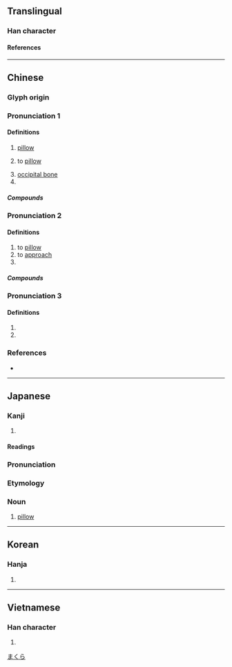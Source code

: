 {{character info/new}}
==Translingual==

===Han character===
{{Han char|rn=75|rad=木|as=04|sn=8|four=44912|canj=DLBU|ids=⿰木冘}}

====References====
{{Han ref|kx=0515.160|dkj=14546|dj=0903.150|hdz=21175.020|uh=6795}}

----

==Chinese==
{{zh-forms}}

===Glyph origin===
{{Han etym}}

===Pronunciation 1===
{{zh-pron
|m=zhěn
|c=zam2
|h=pfs=chṳ́m
|mn=chím
|mc=2
|oc=1,2
|cat=n
}}

====Definitions====
{{zh-hanzi}}

# [[pillow]]
# {{lb|zh|literary}} to [[pillow]]
#: {{zh-x|堆 屍 貯 積 手足 相{xiāng} 枕||CL|ref={{lang|zh|[[w:zh:王秀楚|王秀楚]]《[[w:zh:揚州十日記|揚州十日記]]》}}}}
# [[occipital bone]]
# {{zh-alt-form|軫|cross board at rear of a carriage}}

=====Compounds=====
{{zh-der|冰枕|倒枕搥床|同衾共枕|大衾長枕|安枕|一枕黃粱|安枕而臥|伏枕|引枕|共枕|就枕|安枕無憂|奉枕席|孤衾獨枕|大迎枕|呂公枕|倒枕捶床|枕髁|枕席|扇枕溫衾|枕席之歡|民不安枕|捶床拍枕|枕心|扇枕溫席|搗枕搥床|戀枕|枕邊靈|枕頭|枕中書|溫席扇枕|枕頭箱|枕冷衾寒|枕邊細語|玉枕|捶床搗枕|拐枕|枕榻|抱枕|枕木|枕中記|熨衣枕|枕套|拂枕席|枕邊人|椎床倒枕|枕巾|枕骨|扇枕溫被|枕中鴻寶|打枕捶床|枕箱|薦枕|雞鳴枕|薦枕席|繡花枕頭|遊仙枕|臥不安枕|藉草枕塊|軌枕|菊枕|高枕無虞|高枕而臥|高枕而眠|高枕無憂|高枕安寢|高枕不虞|衾枕之樂|高枕|高枕安臥|長枕大被|角枕|靠枕|高枕無事|落枕|警枕|高枕勿憂|衾枕|衾寒枕冷}}

===Pronunciation 2===
{{zh-pron
|m=zhěn,zhèn,1nb=Mainland,2nb=Taiwan
|c=zam3
|mc=3
|oc=2,3
|cat=v,pn
}}

====Definitions====
{{zh-hanzi}}

# to [[pillow]]
# to [[approach]]
# {{surname|zh}}

=====Compounds=====
{{zh-der|寢苫枕草|傷亡枕藉|寢苫枕塊|枕戈汗馬|曲肱而枕|枕戈待旦|枕戈坐甲|漱流枕石|枕流漱石|漱石枕流|枕藉|死者相枕|枕戈泣血|枕腕|死傷相枕|死相枕藉|泣血枕戈|枕石漱流|枕經藉史|枕戈嘗膽|枕塊|枕戈飲膽|枕戈寢甲|枕戈待敵|葄枕|餓殍枕藉}}

===Pronunciation 3===
{{zh-pron
|m=chén
|mc=1
|oc=n,1
|cat=n,v
}}

====Definitions====
{{zh-hanzi}}

# {{taxlink|Lindera umbellata|species|ver=171120}}
# {{zh-alt-form|沉}}

===References===
* {{R:yue:Hanzi}}

----

==Japanese==

===Kanji===
{{ja-kanji|rs=木04}}

# {{rfdef|ja|sort=木04}}

====Readings====
{{ja-readings
|on=ちん
|kun=まくら-
}}

===Pronunciation===
{{ja-pron|yomi=k|まくら|acc=1|acc_ref=DJR,NHK}}

===Etymology===
{{wikipedia|lang=ja}}

===Noun===
{{ja-noun|まくら}}

# [[pillow]]

[[Category:ja:Bedding|まくら]]

----

==Korean==

===Hanja===
{{ko-hanja|침}}

# {{rfdef|ko|sort=木04}}

----

==Vietnamese==

===Han character===
{{vi-readings|rs=木04|reading=[[chẳm]], [[chắm]], [[chẩm]], [[chũm]], [[chấm]], [[chỏm]]}}

# {{rfdef|vi|sort=木04}}